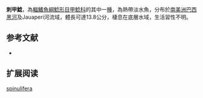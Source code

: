 {{Speciesbox
| name = 刺甲鯰
| image = 
| image_width = 250px
| image_caption = 
| status = NE
| status_system = IUCN3.1
| genus = Loricaria
| species = spinulifera
| authority = [[Thomas_&_Rapp_Py-Daniel|Thomas & Rapp Py-Daniel]], 2008
| synonyms =  
}}

'''刺甲鯰'''，為[[輻鰭魚綱|輻鰭魚綱]][[鯰形目|鯰形目]][[甲鯰科|甲鯰科]]的其中一[[種|種]]，為熱帶淡水魚，分布於[[南美洲|南美洲]][[巴西|巴西]][[黑河|黑河]]及Jauaperi河流域，體長可達13.8公分，棲息在底層水域，生活習性不明。
==参考文献==
*{{FishBase_species|genus=Loricaria|species=spinulifera|year=2014|month=11}}

== 扩展阅读 ==
{{refbegin}}
{{wikispecies-inline|Loricaria spinulifera|刺甲鯰}}
{{refend}}
{{Taxonbar|from=Q5414050}}

[[Category:甲鯰屬|spinulifera]]